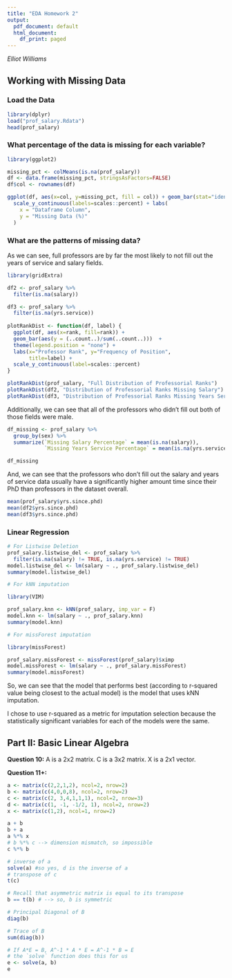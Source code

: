 ```yaml
---
title: "EDA Homework 2"
output:
  pdf_document: default
  html_document:
    df_print: paged
---
```

*Elliot Williams*

## Working with Missing Data

### Load the Data

```r
library(dplyr)
load("prof_salary.Rdata")
head(prof_salary)
```

### What percentage of the data is missing for each variable?
```r
library(ggplot2)

missing_pct <- colMeans(is.na(prof_salary))
df <- data.frame(missing_pct, stringsAsFactors=FALSE)
df$col <- rownames(df)

ggplot(df, aes(x=col, y=missing_pct, fill = col)) + geom_bar(stat="identity") +
  scale_y_continuous(labels=scales::percent) + labs(
    x = "Dataframe Column",
    y = "Missing Data (%)"
  )
```

### What are the patterns of missing data?

As we can see, full professors are by far the most likely to not fill out the years of 
service and salary fields.
```r
library(gridExtra)

df2 <- prof_salary %>%
  filter(is.na(salary))

df3 <- prof_salary %>%
  filter(is.na(yrs.service))
         
plotRankDist <- function(df, label) {
  ggplot(df, aes(x=rank, fill=rank)) + 
  geom_bar(aes(y = (..count..)/sum(..count..)))  +
  theme(legend.position = "none") +
  labs(x="Professor Rank", y="Frequency of Position", 
       title=label) +
  scale_y_continuous(label=scales::percent)
}

plotRankDist(prof_salary, "Full Distribution of Professorial Ranks")
plotRankDist(df2, "Distribution of Professorial Ranks Missing Salary")
plotRankDist(df3, "Distribution of Professorial Ranks Missing Years Service")
```

Additionally, we can see that all of the professors who didn't fill out both of
those fields were male.
```r
df_missing <- prof_salary %>%
  group_by(sex) %>%
  summarize(`Missing Salary Percentage` = mean(is.na(salary)),
            `Missing Years Service Percentage` = mean(is.na(yrs.service)))

df_missing
```

And, we can see that the professors who don't fill out the salary and years of 
service data usually have a significantly higher amount time since their PhD than
professors in the dataset overall.
```r
mean(prof_salary$yrs.since.phd)
mean(df2$yrs.since.phd)
mean(df3$yrs.since.phd)
```

### Linear Regression

```r
# For Listwise Deletion
prof_salary.listwise_del <- prof_salary %>%
  filter(is.na(salary) != TRUE, is.na(yrs.service) != TRUE)
model.listwise_del <- lm(salary ~ ., prof_salary.listwise_del)
summary(model.listwise_del)
```

```r
# For kNN imputation

library(VIM)

prof_salary.knn <- kNN(prof_salary, imp_var = F)
model.knn <- lm(salary ~ ., prof_salary.knn)
summary(model.knn)
```

```r
# For missForest imputation

library(missForest)

prof_salary.missForest <- missForest(prof_salary)$ximp
model.missForest <- lm(salary ~ ., prof_salary.missForest)
summary(model.missForest)
```

So, we can see that the model that performs best (according to r-squared value 
being closest to the actual model) is the model that uses kNN imputation.

I chose to use r-squared as a metric for imputation selection because the
statistically significant variables for each of the models were the same.

## Part II: Basic Linear Algebra

**Question 10:**
A is a 2x2 matrix. C is a 3x2 matrix. X is a 2x1 vector. 

**Question 11+:**

```r
a <- matrix(c(2,2,1,2), ncol=2, nrow=2)
b <- matrix(c(4,0,0,8), ncol=2, nrow=2)
c <- matrix(c(2, 3,4,1,1,1), ncol=2, nrow=3)
d <- matrix(c(1, -1, -1/2, 1), ncol=2, nrow=2)
x <- matrix(c(1,2), ncol=1, nrow=2)

a + b
b + a
a %*% x
# b %*% c --> dimension mismatch, so impossible
c %*% b

# inverse of a
solve(a) #so yes, d is the inverse of a
# transpose of c
t(c)

# Recall that asymmetric matrix is equal to its transpose
b == t(b) # --> so, b is symmetric

# Principal Diagonal of B
diag(b)

# Trace of B
sum(diag(b))
```

```r
# If A*E = B, A^-1 * A * E = A^-1 * B = E
# the `solve` function does this for us
e <- solve(a, b)
e
```